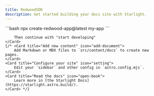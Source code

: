 ```yaml
---
title: RedwoodSDK
description: Get started building your docs site with Starlight.
---
```





<CardGrid>
	<Card title="Quick start" icon="">
		```bash
		npx create-redwood-app@latest my-app
		```
		
		Then continue with "start developing"
	</Card>
	{/* <Card title="Add new content" icon="add-document">
		Add Markdown or MDX files to `src/content/docs` to create new pages.
	</Card>
	<Card title="Configure your site" icon="setting">
		Edit your `sidebar` and other config in `astro.config.mjs`.
	</Card>
	<Card title="Read the docs" icon="open-book">
		Learn more in [the Starlight Docs](https://starlight.astro.build/).
	</Card> */}
</CardGrid>
